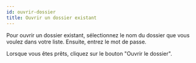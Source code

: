 ```yaml
---
id: ouvrir-dossier
title: Ouvrir un dossier existant
---
```



Pour ouvrir un dossier existant, sélectionnez le nom du dossier
que vous voulez dans votre liste. Ensuite, entrez le mot de passe.

<Image img={screenshot}/>
<br/>
Lorsque vous êtes prêts, cliquez sur le bouton "Ouvrir le dossier".
